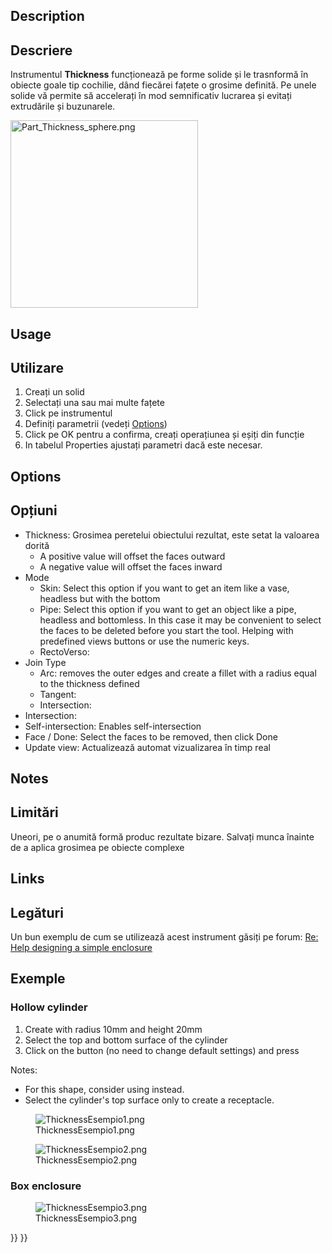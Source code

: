 <languages/>

{{Docnav
|[[Part_Offset2D|Offset2D]]
|[[Part_ProjectionOnSurface|ProjectionOnSurface]]
|[[Part_Workbench|Part]]
|IconL=Part_Offset2D.svg
|IconR=Part_ProjectionOnSurface.svg
|IconC=Workbench_Part.svg
}}

<div class="mw-translate-fuzzy">
{{GuiCommand
|Name=Part Thickness
|MenuLocation=Part → Thickness
|Workbenches=[[Part_Workbench|Part]]
|SeeAlso=[[Part_Offset|Part Offset]]
}}
</div>

==Description==

<div class="mw-translate-fuzzy">
==Descriere==
Instrumentul  '''Thickness''' funcționează pe forme solide și le trasnformă în obiecte goale tip cochilie, dând fiecărei fațete o grosime definită.
Pe unele solide vă permite să accelerați în mod semnificativ lucrarea și evitați extrudările și buzunarele.
</div>

[[Image:Part_Thickness_sphere.png|300px]]
{{Caption|Hollowed out half of a sphere}}

==Usage== 

<div class="mw-translate-fuzzy">
==Utilizare==
# Creați un solid
# Selectați una sau mai multe fațete
# Click pe instrumentul {{KEY|[[Image:Part_Thickness.png|16px]] '''Part Thickness'''}} 
# Definiți parametrii (vedeți [[#Options|Options]])
# Click pe OK pentru a confirma, creați operațiunea și eșiți din funcție
# In tabelul Properties ajustați parametri dacă este necesar.
</div>

==Options== 

<div class="mw-translate-fuzzy">
==Opțiuni==
* Thickness: Grosimea peretelui obiectului rezultat, este setat la valoarea dorită
** A positive value will offset the faces outward
** A negative value will offset the faces inward
* Mode
** Skin: Select this option if you want to get an item like a vase,  headless but with the bottom
** Pipe: Select this option if you want to get an object like a pipe, headless and bottomless. In this case it may be convenient to select the faces to be deleted before you start the tool. Helping with predefined views buttons or use the numeric keys.
** RectoVerso: 
* Join Type
** Arc: removes the outer edges and create a fillet with a radius equal to the thickness defined
** Tangent:
** Intersection:
* Intersection:
* Self-intersection: Enables self-intersection
* Face / Done: Select the faces to be removed, then click Done
* Update view: Actualizează automat vizualizarea în timp real
</div>

==Notes==

<div class="mw-translate-fuzzy">
==Limitări==
Uneori, pe o anumită formă produc rezultate bizare. Salvați munca înainte de a aplica grosimea pe obiecte complexe
</div>

==Links== 

<div class="mw-translate-fuzzy">
==Legături==
Un bun exemplu de cum se utilizează acest instrument găsiți pe forum: [http://forum.freecadweb.org/viewtopic.php?f=3&t=3766&p=29741&hilit=enclosure#p29547 Re: Help designing a simple enclosure]
</div>

<span id="Examples"></span>
==Exemple==

===Hollow cylinder===

# Create {{Button|[[Image:Part_Cylinder.svg|16px]] [[Part_Cylinder|Cylinder]]}} with radius 10mm and height 20mm
# Select the top and bottom surface of the cylinder
# Click on the {{Button|[[Image:Part_Thickness.svg|16px]] Thickness}} button (no need to change default settings) and press {{KEY|OK}}

Notes:
* For this shape, consider using {{Button|[[Image:Part_Tube.svg|16px]] [[Part_Tube|Tube]]}} instead.
* Select the cylinder's top surface only to create a receptacle.

[[Image:ThicknessEsempio1.png]]

[[Image:ThicknessEsempio2.png]]

===Box enclosure===

[[Image:ThicknessEsempio3.png]]


{{Docnav
|[[Part_Offset2D|Offset2D]]
|[[Part_ProjectionOnSurface|ProjectionOnSurface]]
|[[Part_Workbench|Part]]
|IconL=Part_Offset2D.svg
|IconR=Part_ProjectionOnSurface.svg
|IconC=Workbench_Part.svg
}}

{{Part Tools navi{{#translation:}}}}
{{Userdocnavi{{#translation:}}}}